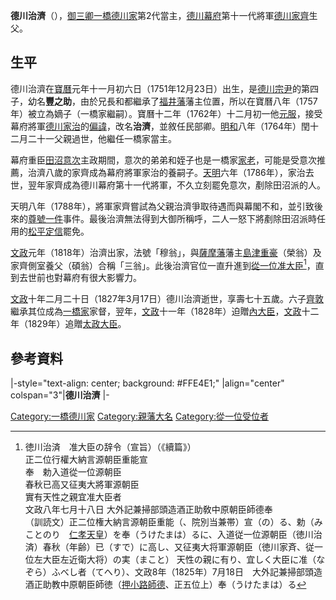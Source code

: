 {{日本武士
|名稱=德川治濟
|圖片名稱=Harusada Tokugawa.jpg
|時代=[[江戶時代|江戶時代]]
|出生=[[寶曆_(日本)|寶曆]]元年十一月初六日（1751年12月23日）
|逝世=[[文政|文政]]十年二月二十日（1827年3月17日)（75歲）
|改名=豐之助（幼名）→治濟
|別名=一橋治濟
|戒名=最樹院性體寶徹大居士
|朝廷官位= {{le|民部省|民部省|民部卿}}、[[從三位|從三位]][[近衛府|左近衛權中將]]、[[參議|參議]]<br />[[中納言|權中納言]]、[[從二位|從二位]][[大納言|權大納言]]、[[從一位|從一位]]、[[准大臣|准大臣]]<br />→追贈[[內大臣|內大臣]]→追贈[[太政大臣|太政大臣]]
|主君=[[德川家治|德川家治]]→[[德川家齊|家齊]]
|氏族=[[德川氏|德川氏]]（[[一橋德川家|一橋德川家]]）
|父母=父：[[德川宗尹|德川宗尹]]、母：おゆかの方（細田氏）
|兄弟={{link-ja|松平重昌|松平重昌}}、{{link-ja|松平重富|松平重富}}、'''治濟'''、{{link-ja|黑田治之|黒田治之}}
|姐妹={{link-ja|保姬|保姫}}（[[島津重豪|島津重豪]]正室）
|正室=在子女王（[[京極宮公仁親王|京極宮公仁親王]]女）
|側室={{link-ja|於富之方|お富の方}}
|嗣子=[[德川家齊|家齊]]、{{link-ja|德川治國|徳川治国|治國}}、{{link-ja|黑田齊隆|黒田斉隆|齊隆}}、[[德川雄之助|雄之助]]、[[德川齊匡|齊匡]]、'''[[德川齊敦|齊敦]]'''、{{link-ja|松平義居|松平義居}}、[[德川久之助|久之助]]、[[德川本之丞|本之丞]]
|嗣女= 紀姬（{{link-ja|細川齊樹|細川斉樹}}正室）
}}
{{japanese|japanese=徳川 治済|kana=とくがわ はるさだ|romaji=Tokugawa Harusada|kyujitai=德川 治濟}}

'''德川治濟'''（{{bd|1751年|12月23日|1827年|3月17日}}），[[御三卿|御三卿]][[一橋德川家|一橋德川家]]第2代當主，[[德川幕府|德川幕府]]第十一代將軍[[德川家齊|德川家齊]]生父。

==生平==
德川治濟在[[寶曆_(日本)|寶曆]]元年十一月初六日（1751年12月23日）出生，是[[德川宗尹|德川宗尹]]的第四子，幼名'''豐之助'''，由於兄長{{link-ja|松平重昌|松平重昌}}和{{link-ja|松平重富|松平重富}}都繼承了[[福井藩|福井藩]]藩主位置，所以在寶曆八年（1757年）被立為嫡子（一橋家繼嗣）。寶曆十二年（1762年）十二月初一他[[元服|元服]]，接受幕府將軍[[德川家治|德川家治]]的[[名諱#偏諱|偏諱]]，改名'''治濟'''，並敘任民部卿。[[明和_(年號)|明和]]八年（1764年）閏十二月二十一父親過世，他繼任一橋家當主。

幕府重臣[[田沼意次|田沼意次]]主政期間，意次的弟弟{{link-ja|田沼意誠|田沼意誠|意誠}}和姪子{{link-ja|田沼意致|田沼意致|意致}}也是一橋家[[家老|家老]]，可能是受意次推薦，治濟八歲的家齊成為幕府將軍家治的養嗣子。[[天明_(日本)|天明]]六年（1786年），家治去世，翌年家齊成為德川幕府第十一代將軍，不久立刻罷免意次，剷除田沼派的人。

天明八年（1788年），將軍家齊嘗試為父親治濟爭取{{link-ja|大御所 (江戶時代)|大御所 (江戸時代)|大御所}}待遇而與幕閣不和，並引致後來的[[尊號一件|尊號一件]]事件。最後治濟無法得到大御所稱呼，二人一怒下將剷除田沼派時任用的[[松平定信|松平定信]]罷免。

[[文政|文政]]元年（1818年）治濟出家，法號「穆翁」，與[[薩摩藩|薩摩藩]]藩主[[島津重豪|島津重豪]]（榮翁）及家齊側室{{link-ja|專行院|専行院}}養父{{link-ja|中野清茂|中野清茂}}（碩翁）合稱「三翁」。此後治濟官位一直升進到[[從一位|從一位]][[准大臣|准大臣]]<ref>徳川治済　准大臣の辞令（宣旨）（《{{link-ja|甲子夜話|甲子夜話}}續篇》）<br />正二位行權大納言源朝臣重能宣<br />奉　勅入道從一位源朝臣<br />春秋已高又征夷大將軍源朝臣<br />實有天性之親宜准大臣者<br />文政八年七月十八日 大外記兼掃部頭造酒正助敎中原朝臣師德奉<br />（訓読文）正二位権大納言源朝臣重能（{{link-ja|庭田重能|庭田重能}}、院別当兼帯）宣（の）る、勅（みことのり　[[仁孝天皇|仁孝天皇]]）を奉（うけたまは）るに、入道従一位源朝臣（徳川治済）春秋（年齢）已（すで）に高し、又征夷大将軍源朝臣（徳川家斉、従一位左大臣左近衛大将）の実（まこと） 天性の親に有り、宜しく大臣に准（なぞら）ふべし者（てへり）、文政8年（1825年）7月18日　大外記兼掃部頭造酒正助教中原朝臣師徳（[[押小路師德|押小路師德]]、正五位上）奉（うけたまは）る</ref>，直到去世前也對幕府有很大影響力。

[[文政|文政]]十年二月二十日（1827年3月17日）德川治濟逝世，享壽七十五歲。六子[[德川齊敦|齊敦]]繼承其位成為[[一橋家|一橋家]]家督，翌年，[[文政|文政]]十一年（1828年）迫贈[[內大臣|內大臣]]，[[文政|文政]]十二年（1829年）追贈[[太政大臣|太政大臣]]。

==參考資料==
{{reflist}}

{{start box}}
|-style="text-align: center; background: #FFE4E1;"
|align="center" colspan="3"|'''德川治濟'''
{{s-pre}}
|-
{{s-before|[[德川宗尹|德川宗尹]]}}
{{s-title|[[一橋德川家|一橋德川家]]當主|1764年－1799年}}
{{s-after|[[德川齊敦|德川齊敦]]}}
{{end box}}

{{一橋德川家}}

[[Category:一橋德川家|Category:一橋德川家]]
[[Category:親藩大名|Category:親藩大名]]
[[Category:從一位受位者|Category:從一位受位者]]